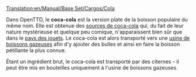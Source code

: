 [[Translation:en/Manual/Base Set/Cargos/Cola]]

{{fr/Cargaison|nom=Coca-cola
|image=en/ColaWells.png
|produit=[[fr/Manual/Base Set/Industries/Source de coca-cola|Source de coca-cola]]
|accepté=[[fr/Manual/Base Set/Industries/Usine de boisson gazeuse|Usine de boissons gazeuses]]
}}

Dans OpenTTD, le '''coca-cola''' est la version plate de la boisson populaire du même nom. Elle est obtenue des [[fr/Manual/Base Set/Industries/Source de coca-cola|sources de coca-cola]] qui, du fait de leur nature mystérieuse et quelque peu comique, n'apparaissent bien sûr que dans le [[fr/Manual/Climat#Pays des jouets|pays des jouets]]. Le coca-cola est alors transporté vers une [[fr/Manual/Base Set/Industries/Usine de boisson gazeuse|usine de boissons gazeuses]] afin d'y ajouter des bulles et ainsi en faire la boisson pétillante la plus connue.

Étant un ingrédient brut, le coca-cola est transporté par des citernes - il peut être mis en bouteilles uniquement à l'usine de boissons gazeuses.